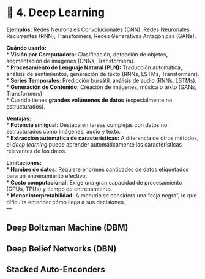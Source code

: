 # 🤖 4. Deep Learning {-}  
**Ejemplos:** Redes Neuronales Convolucionales (CNN), Redes Neuronales Recurrentes (RNN), Transformers, Redes Generativas Antagónicas (GANs).  

**Cuándo usarlo:**  
* **Visión por Computadora:** Clasificación, detección de objetos, segmentación de imágenes (CNNs, Transformers).  
* **Procesamiento de Lenguaje Natural (PLN):** Traducción automática, análisis de sentimientos, generación de texto (RNNs, LSTMs, Transformers).  
* **Series Temporales:** Predicción bursátil, análisis de audio (RNNs, LSTMs).  
* **Generación de Contenido:** Creación de imágenes, música o texto (GANs, Transformers).  
* Cuando tienes **grandes volúmenes de datos** (especialmente no estructurados).  

**Ventajas:**  
* **Potencia sin igual:** Destaca en tareas complejas con datos no estructurados como imágenes, audio y texto.  
* **Extracción automática de características:** A diferencia de otros métodos, el *deep learning* puede aprender automáticamente las características relevantes de los datos.  

**Limitaciones:**  
* **Hambre de datos:** Requiere enormes cantidades de datos etiquetados para un entrenamiento efectivo.  
* **Costo computacional:** Exige una gran capacidad de procesamiento (GPUs, TPUs) y tiempo de entrenamiento.   
* **Menor interpretabilidad:** A menudo se considera una "caja negra", lo que dificulta entender cómo llega a sus decisiones.   
---


## Deep Boltzman Machine (DBM) {-}

## Deep Belief Networks (DBN) {-}

## Stacked Auto-Enconders {-}